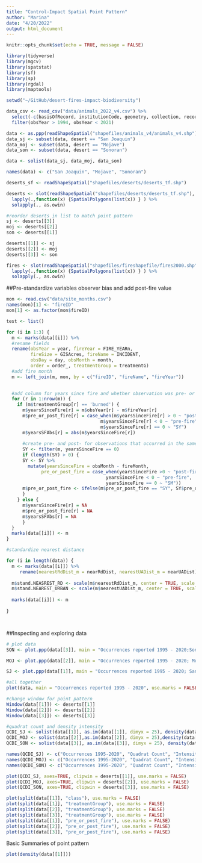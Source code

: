 ```yaml
---
title: "Control-Impact Spatial Point Pattern"
author: "Marina"
date: "4/20/2022"
output: html_document
---
```

```r
knitr::opts_chunk$set(echo = TRUE, message = FALSE)

```

```r

library(tidyverse)
library(mgcv)
library(spatstat)
library(sf)
library(sp)
library(rgdal)
library(maptools)

setwd("~/GitHub/desert-fires-impact-biodiversity")

data_csv <- read_csv("data/animals_2022_v4.csv") %>% 
  select(-c(basisOfRecord, institutionCode, geometry, collection, recordedBy, issue)) %>% 
  filter(obsYear > 1994, obsYear < 2021)

data <- as.ppp(readShapeSpatial("shapefiles/animals_v4/animals_v4.shp"))
data_sj <- subset(data, desert == "San Joaquin")
data_moj <- subset(data, desert == "Mojave")
data_son <- subset(data, desert == "Sonoran")

data <- solist(data_sj, data_moj, data_son)

names(data) <- c("San Joaquin", "Mojave", "Sonoran")

deserts_sf <- readShapeSpatial("shapefiles/deserts/deserts_tf.shp")

deserts <- slot(readShapeSpatial("shapefiles/deserts/deserts_tf.shp"), "polygons") %>% 
  lapply(.,function(x) {SpatialPolygons(list(x)) } ) %>% 
  solapply(., as.owin)

#reorder deserts in list to match point pattern
sj <- deserts[[3]]
moj <- deserts[[2]]
son <- deserts[[1]]

deserts[[1]] <- sj
deserts[[2]] <- moj
deserts[[3]] <- son

fires <- slot(readShapeSpatial("shapefiles/fireshapefile/fires2000.shp"), "polygons") %>% 
  lapply(.,function(x) {SpatialPolygons(list(x)) } ) %>% 
  solapply(., as.owin)


```

##Pre-standardize variables observer bias and add post-fire value

```r
mon <- read.csv("data/site_months.csv")
names(mon)[1] <- "fireID" 
mon[1] <- as.factor(mon$fireID)

test <- list()

for (i in 1:3) {
  m <- marks(data[[i]]) %>% 
  #rename fields
  rename(obsYear = year, fireYear = FIRE_YEARn, 
         fireSize = GISAcres, fireName = INCIDENT, 
         obsDay = day, obsMonth = month, 
         order = order_, treatmentGroup = treatmentG) 
  #add fire month
  m <- left_join(m, mon, by = c("fireID", "fireName", "fireYear"))  

  
  #add column for years since fire and whether observation was pre- or post- fire
  for (r in 1:nrow(m)) {
    if (m$treatmentGroup[r] == 'burned') {
      m$yearsSinceFire[r] = m$obsYear[r] - m$fireYear[r]
      m$pre_or_post_fire[r] = case_when(m$yearsSinceFire[r] > 0 ~ "post-fire",
                                   m$yearsSinceFire[r] < 0 ~ "pre-fire",
                                   m$yearsSinceFire[r] == 0 ~ "SY")
      m$yearsSFAbs[r] = abs(m$yearsSinceFire[r])
    
      #create pre- and post- for observations that occurred in the same year
      SY <- filter(m, yearsSinceFire == 0) 
      if (length(SY) > 0) {
      SY <- SY %>% 
        mutate(yearsSinceFire = obsMonth - fireMonth,
             pre_or_post_fire = case_when(yearsSinceFire >0 ~ "post-fire",      
                                     yearsSinceFire < 0 ~ "pre-fire",
                                     yearsSinceFire == 0 ~ "SM"))
      m$pre_or_post_fire <- ifelse(m$pre_or_post_fire == "SY", SY$pre_or_post_fire, m$pre_or_post_fire)
      }
    } else {
      m$yearsSinceFire[r] = NA
      m$pre_or_post_fire[r] = NA
      m$yearsSFAbs[r] = NA
      }
  }
  marks(data[[i]]) <- m
}

#standardize nearest distance

for (i in length(data)) {
  m <- marks(data[[i]]) %>% 
     rename(nearestRdDist_m = nearRdDist, nearestUADist_m = nearUADist)
  
  m$stand.NEASREST_RD <- scale(m$nearestRdDist_m, center = TRUE, scale = TRUE)
  m$stand.NEAREST_URBAN <- scale(m$nearestUADist_m, center = TRUE, scale = TRUE)
  
  marks(data[[i]]) <- m
  
}




```


##Inspecting and exploring data

```r
# plot data
SON <- plot.ppp(data[[3]], main = "Occurrences reported 1995 - 2020;Sonoran Desert", clipwin = deserts[[3]], use.marks = FALSE, axes = TRUE, ann = TRUE, xlab = "latitude", ylab = "longitude")

MOJ <- plot.ppp(data[[2]], main = "Occurrences reported 1995 - 2020; Mojave Desert", clipwin = deserts[[2]], use.marks = FALSE, axes = TRUE, ann = TRUE, xlab = "latitude", ylab = "longitude")

SJ <- plot.ppp(data[[1]], main = "Occurrences reported 1995 - 2020; San Joaquin Desert", clipwin = deserts[[1]], use.marks = FALSE, axes = TRUE, ann = TRUE, xlab = "latitude", ylab = "longitude")

#all together
plot(data, main = "Occurrences reported 1995 - 2020", use.marks = FALSE)

#change window for point pattern
Window(data[[1]]) <- deserts[[1]]
Window(data[[2]]) <- deserts[[2]]
Window(data[[3]]) <- deserts[[3]]

#quadrat count and density intensity
QCDI_SJ <- solist(data[[1]], as.im(data[[1]], dimyx = 25), density(data[[1]]))
QCDI_MOJ <- solist(data[[2]],as.im(data[[2]], dimyx = 25),density(data[[2]]))
QCDI_SON <- solist(data[[3]], as.im(data[[3]], dimyx = 25), density(data[[3]]))

names(QCDI_SJ) <- c("Occurrences 1995-2020", "Quadrat Count", "Intensity")
names(QCDI_MOJ) <- c("Occurrences 1995-2020", "Quadrat Count", "Intensity")
names(QCDI_SON) <- c("Occurrences 1995-2020", "Quadrat Count", "Intensity")

plot(QCDI_SJ, axes=TRUE, clipwin = deserts[[1]], use.marks = FALSE)
plot(QCDI_MOJ, axes=TRUE, clipwin = deserts[[2]], use.marks = FALSE)
plot(QCDI_SON, axes=TRUE, clipwin = deserts[[3]], use.marks = FALSE)

plot(split(data[[1]], "class"), use.marks = FALSE)
plot(split(data[[1]], "treatmentGroup"), use.marks = FALSE)
plot(split(data[[2]], "treatmentGroup"), use.marks = FALSE)
plot(split(data[[3]], "treatmentGroup"), use.marks = FALSE)
plot(split(data[[1]], "pre_or_post_fire"), use.marks = FALSE)
plot(split(data[[2]], "pre_or_post_fire"), use.marks = FALSE)
plot(split(data[[3]], "pre_or_post_fire"), use.marks = FALSE)
```
Basic Summaries of point pattern
```r
plot(density(data[[1]]))

```


